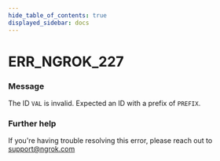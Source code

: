 ```yaml
---
hide_table_of_contents: true
displayed_sidebar: docs
---
```



# ERR_NGROK_227

### Message

The ID `VAL` is invalid. Expected an ID with a prefix of `PREFIX`.

<ErrorDetails error="err_ngrok_227" />

### Further help

If you're having trouble resolving this error, please reach out to [support@ngrok.com](mailto:support@ngrok.com?subject=Help%20with%20ERR_NGROK_227)

